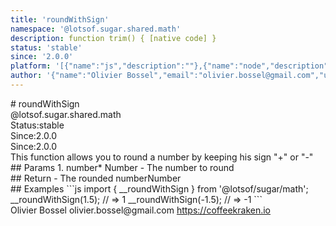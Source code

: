 ```yaml
---
title: 'roundWithSign'
namespace: '@lotsof.sugar.shared.math'
description: function trim() { [native code] }
status: 'stable'
since: '2.0.0'
platform: '[{"name":"js","description":""},{"name":"node","description":""}]'
author: '{"name":"Olivier Bossel","email":"olivier.bossel@gmail.com","url":"https://coffeekraken.io"}'
---
```

<div class="docmap-mdx">
# roundWithSign
<div class="_namespace">@lotsof.sugar.shared.math</div>
<div class="_metas">
<div class="_status"><span class="_status-label">Status:</span><span class="_status-value -stable">stable</span></div>
<div class="_since"><span class="_since-label">Since:</span><span class="_since-value">2.0.0</span></div>
<div class="_since"><span class="_since-label">Since:</span><span class="_since-value">2.0.0</span></div>
</div>
<div class="_description">
This function allows you to round a number by keeping his sign "+" or "-"
</div>
<div class="_params">
## Params
1. <span class="_name">number<span class="_required">*</span></span><span class="_default"></span> <span class="_type">Number</span>
   - The number to round
</div>
<div class="_return">
## Return
- <span class="_description">The rounded number</span><span class="_default"></span><span class="_type">Number</span>
</div>
<div class="_examples">
## Examples
```js
import { __roundWithSign } from '@lotsof/sugar/math';
__roundWithSign(1.5); // => 1
__roundWithSign(-1.5); // => -1
```
</div>
<div class="_author">
<span class="_name">Olivier Bossel</span>
<span class="_email">olivier.bossel@gmail.com</span>
<a href="https://coffeekraken.io" target="_blank" class="_url">https://coffeekraken.io</a>
</div>
</div>